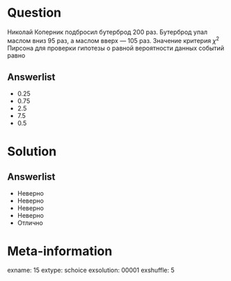 Question
========
Николай Коперник подбросил бутерброд 200 раз. Бутерброд упал маслом вниз 95 раз, 
а маслом вверх — 105 раз. Значение критерия $\chi^2$ Пирсона 
для проверки гипотезы о равной вероятности данных событий равно
 

Answerlist
----------
*  0.25
*  0.75
*  2.5
*  7.5
*  0.5

Solution
========

Answerlist
----------
*  Неверно
*  Неверно
*  Неверно
*  Неверно
*  Отлично

Meta-information
================
exname: 15
extype: schoice
exsolution: 00001
exshuffle: 5
